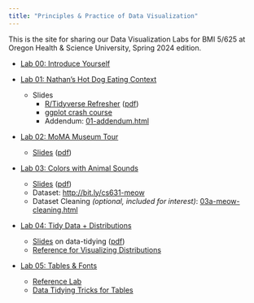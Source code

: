 ```yaml
---
title: "Principles & Practice of Data Visualization"
---
```


This is the site for sharing our Data Visualization Labs for BMI 5/625 at Oregon Health & Science University, Spring 2024 edition.

- [Lab 00: Introduce Yourself](00-install_name_plot.html)

- [Lab 01: Nathan's Hot Dog Eating Context](01-eda_hot_dogs.html)
    - Slides
      - [R/Tidyverse Refresher](slides/01-slides.html) ([pdf](slides/01-slides.pdf))
      - [ggplot crash course](slides/01b-slides.html)
      - Addendum: [01-addendum.html](01-addendum.html)

- [Lab 02: MoMA Museum Tour](02-moma.html)
    - [Slides](slides/02-slides.html) ([pdf](slides/02-slides.pdf))
<!--     - Dataset: [https://stevenbedrick.github.io/data-vis-labs-2022/data/artworks.csv](data/artworks-cleaned.csv) -->
<!--     - Dataset Cleaning *(optional)*: [02a-moma-cleaning.html](02a-moma-cleaning.html) -->
<!--     - Addendum: [02-addendum.html](02-addendum.html) -->
- [Lab 03: Colors with Animal Sounds](03-colors.html)
    - [Slides](slides/03-slides.html) ([pdf](slides/03-slides.pdf))
    - Dataset: [http://bit.ly/cs631-meow](http://bit.ly/cs631-meow)
    - Dataset Cleaning *(optional, included for interest)*: [03a-meow-cleaning.html](03a-meow-cleaning.html)
- [Lab 04: Tidy Data + Distributions](04-challenge_rev.html)
    - [Slides](slides/04-slides.html) on data-tidying ([pdf](slides/04-slides.pdf))
    - [Reference for Visualizing Distributions](04-distributions.html)
- [Lab 05: Tables & Fonts](05-tables-challenge.html)
    - [Reference Lab](05-tables.html)
    - [Data Tidying Tricks for Tables](05-tables-tidying.html)
<!-- - [Lab 06: Publishing](06-blogdown.html) -->
<!-- - [Lab 07: Shiny](07-shiny.html) -->
<!-- - [Lab 08: Maps](08-maps.html) -->
<!-- - [Lab 10: Higher-dimensionality and Networks](10-high-d.html) -->
<!-- - [Lab 09: Tableau](09-tableau.html) -->

<!-- 
Old stuff from previous times around...
#---
#- [Lab 04: Tidy Data + Distributions](04-challenge.html)
#    - [Slides](slides/04-slides.html)
#    - [Reference lab](04-distributions.html)
#- [Lab 05: Fonts & Tables](05-tables.html)
#    - The actual in-class lab focused on "Take a sad plot & make it better"
#- Lab 06: The Tada!-verse
#    - [Slides on `xaringan`](slides/06-slides_xaringan.html)
#    - [Slides on `blogdown`](slides/06-slides_blogdown.html)
#- Lab 07: Making a Shareable Site
#    - [Pre-work slides](slides/07-prework-slides_blogdown.html)
#    - [In-class slides](slides/07-slides_blogdown.html)
#- Lab 11: One Dataset, Visualized 11 Ways
#    - [Slides](slides/11-slides.html)
#- Lab 12: Wrap-up
#    - [Slides](slides/12-slides.html)
#---
-->
